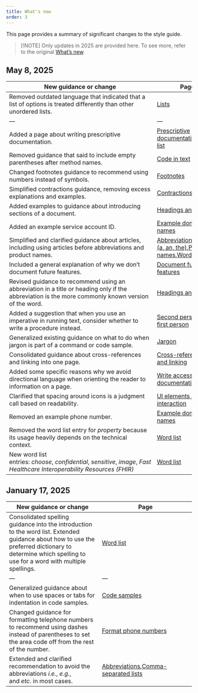 ```yaml
---
title: What's new
order: 3
---
```



This page provides a summary of significant changes to the style guide.

> [!NOTE]
> Only updates in 2025 are provided here. To see more, refer to the original [What's new](https://developers.google.com/style/whats-new).

## May 8, 2025

| New guidance or change | Page |
| --- |  --- |
| Removed outdated language that indicated that a list of options is treated differently than other unordered lists. | [Lists](https://developers.google.com/style/lists) |
| --- |  --- |
| Added a page about writing prescriptive documentation. | [Prescriptive documentation](https://developers.google.com/style/prescriptive-documentation),[Word list](https://developers.google.com/style/word-list#should) |
| Removed guidance that said to include empty parentheses after method names. | [Code in text](https://developers.google.com/style/code-in-text) |
| Changed footnotes guidance to recommend using numbers instead of symbols. | [Footnotes](https://developers.google.com/style/footnotes) |
| Simplified contractions guidance, removing excess explanations and examples. | [Contractions](https://developers.google.com/style/contractions) |
| Added examples to guidance about introducing sections of a document. | [Headings and titles](https://developers.google.com/style/headings) |
| Added an example service account ID. | [Example domains and names](https://developers.google.com/style/examples) |
| Simplified and clarified guidance about articles, including using articles before abbreviations and product names. | [Abbreviations](https://developers.google.com/style/abbreviations),[Articles (a, an, the)](https://developers.google.com/style/articles),[Product names](https://developers.google.com/style/product-names),[Word list](https://developers.google.com/style/word-list) |
| Included a general explanation of why we don't document future features. | [Document future features](https://developers.google.com/style/future) |
| Revised guidance to recommend using an abbreviation in a title or heading only if the abbreviation is the more commonly known version of the word. | [Headings and titles](https://developers.google.com/style/headings) |
| Added a suggestion that when you use an imperative in running text, consider whether to write a procedure instead. | [Second person and first person](https://developers.google.com/style/person) |
| Generalized existing guidance on what to do when jargon is part of a command or code sample. | [Jargon](https://developers.google.com/style/jargon) |
| Consolidated guidance about cross-references and linking into one page. | [Cross-references and linking](https://developers.google.com/style/cross-references) |
| Added some specific reasons why we avoid directional language when orienting the reader to information on a page. | [Write accessible documentation](https://developers.google.com/style/accessibility) |
| Clarified that spacing around icons is a judgment call based on readability. | [UI elements and interaction](https://developers.google.com/style/ui-elements) |
| Removed an example phone number. | [Example domains and names](https://developers.google.com/style/examples) |
| Removed the word list entry for *property* because its usage heavily depends on the technical context. | [Word list](https://developers.google.com/style/word-list) |
| New word list entries: *choose*, *confidential*, *sensitive*, *image*, *Fast Healthcare Interoperability Resources (FHIR)* | [Word list](https://developers.google.com/style/word-list) |

## January 17, 2025

| New guidance or change | Page |
| --- |  --- |
| Consolidated spelling guidance into the introduction to the word list. Extended guidance about how to use the preferred dictionary to determine which spelling to use for a word with multiple spellings. | [Word list](https://developers.google.com/style/word-list) |
| --- |  --- |
| Generalized guidance about when to use spaces or tabs for indentation in code samples. | [Code samples](https://developers.google.com/style/code-samples#guidelines) |
| Changed guidance for formatting telephone numbers to recommend using dashes instead of parentheses to set the area code off from the rest of the number. | [Format phone numbers](https://developers.google.com/style/phone-numbers) |
| Extended and clarified recommendation to avoid the abbreviations *i.e.*, *e.g.*, and *etc.* in most cases. | [Abbreviations](https://developers.google.com/style/abbreviations#dont-use),[Comma-separated lists](https://developers.google.com/style/lists#comma-separated-lists) |

